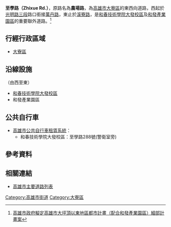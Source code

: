 {{Infobox TwRoad2
|bgcolorh=DARKGREEN
|colorh=white
|code=
|name= 至學路
|enname= Zhixue Rd.
|level= 高68線
|length=
|sec=
|lastext=
|line=
|start= [[光明路_(大寮區)|光明路三段]]
|end= [[溪寮路|溪寮路]]
|junc= 
|img=
|cap=
|size=
|left= [[萬丹路_(大寮區)|萬丹路]]
|right= 
|leftlink= 萬丹路
|leftdirection= W
|rightlink= 
|rightdirection= E
|SN=
|SNtype=
|SNNum=
|SN2=
|SN2type=
|SN2Num=
|SN3=
|SN3type=
|SN3Num=
}}
'''至學路（Zhixue Rd.）'''，原路名為'''農場路'''，為[[高雄市|高雄市]][[大寮區|大寮區]]的東西向道路，西起於[[光明路_(大寮區)|光明路三段]]路口銜接[[萬丹路_(大寮區)|萬丹路]]，東止於[[溪寮路|溪寮路]]，是[[和春技術學院|和春技術學院大發校區]]及[[和發產業園區|和發產業園區]]的重要聯外道路。<ref>[http://urban-web.kcg.gov.tw/KDA/web_upload/KDA05/KDA0501/20140617183203-1.pdf 高雄市政府擬定高雄市大坪頂以東地區都市計畫（配合和發產業園區）細部計畫案]</ref>
== 行經行政區域 ==
* [[大寮區|大寮區]]
== 沿線設施 ==
（由西至東）
* [[和春技術學院|和春技術學院大發校區]]
* 和發產業園區
== 公共自行車 ==
* [[高雄市公共自行車租賃系統|高雄市公共自行車租賃系統]]：
** 和春技術學院大發校區：至學路288號(警衛室旁)

== 參考資料 ==
{{Reflist}}
== 相關連結 ==
* [[高雄市主要道路列表|高雄市主要道路列表]]

{{高雄市重要道路}}

[[Category:高雄市街道|Category:高雄市街道]]
[[Category:大寮區|Category:大寮區]]